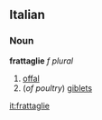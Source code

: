 ==Italian==
===Noun===
'''frattaglie''' ''f plural''

#[[offal]]
#(''of poultry'') [[giblets]]

[[it:frattaglie]]